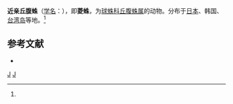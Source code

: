 {{Speciesbox
| taxon = Episinus affinis
| image = Episinus.affinis.male.-.tanikawa.jpg
| binomial_authority = (Boesenberg et Strand, 1906)<ref name='id13058'>{{cite web| url =http://www.bioinfo.cn/db05/BjdwSpecies.php?action=view&id=13058| title =近亲丘腹蛛| work =《中国动物物种编目数据库》| publisher =中国科学院微生物研究所| author =中国科学院动物研究所| accessdate =2009-04-28| deadurl =yes| archiveurl =https://web.archive.org/web/20160305020212/http://www.bioinfo.cn/db05/BjdwSpecies.php?action=view&id=13058| archivedate =2016-03-05}}</ref>
}}

'''近亲丘腹蛛'''（[[学名|学名]]：{{lang|la|''Episinus affinis''}}），即'''菱蛛'''，为[[球蛛科|球蛛科]][[丘腹蛛属|丘腹蛛属]]的动物。分布于[[日本|日本]]、韩国、[[台湾岛|台湾岛]]等地。<ref name='id13058'/>

== 参考文献 ==
{{reflist}}
* {{TaiBNET| zh=菱蛛 | id=312665 | binomial=Episinus affinis | authority=Boes.et Str., 1906 | var= | accessdate=2013-01-24}}

{{taxonbar}}
[[Category:_1906年描述的动物|J]]
[[Category:丘腹蛛属|J]]